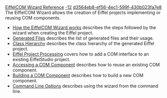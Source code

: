 [[Property:title|EiffelCOM Wizard Reference]]
[[Property:weight|-12]]
[[Property:uuid|d3564eb8-ef56-4ec1-599f-430b023fa7e8]]
The EiffelCOM Wizard allows the creation of Eiffel projects implementing or reusing COM components. 
*  [[How the EiffelCOM Wizard works|How the EiffelCOM Wizard works]]  describes the steps followed by the wizard when creating the Eiffel project. 
*  [[Generated Files|Generated Files]]  describes the list of generated files and their usage. 
*  [[Class Hierarchy|Class Hierarchy]]  describes the class hierarchy of the generated Eiffel project. 
*  [[Eiffel Project Processing|Eiffel Project Processing]]  covers how to add a COM interface to an existing EiffelStudio project. 
*  [[Reusing a COM Component|Accessing a COM Component]]  describes how to reuse an existing COM component. 
*  [[Building a COM Component|Building a COM Component]]  describes how to build a new COM component. 
*  [[Wizards: Command Line Options|Command Line Options]]  describes using the wizard from the command line. 

{{seealso| '''See Also''' <br/>
[[EiffelCOM Wizard Introduction|Introduction]]  <br/>
[[EiffelCOM Wizard Guided Tour|Guided Tour]]  }}




